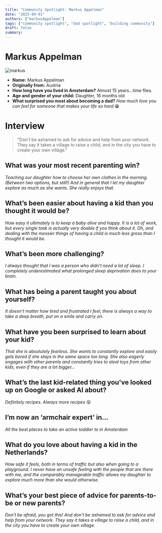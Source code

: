 ```yaml
---
title: "Community Spotlight: Markus Appelman"
date: "2025-09-01"
authors: ["markusAppelman"]
tags: ["community spotlight", "dad spotlight", "building community"]
draft: false
summary:
---
```


# Markus Appelman

![markus](/static/images/advice/markus-appelman.jpg)

- **Name:** Markus Appelman
- **Originally from:** Austria
- **How long have you lived in Amsterdam?** Almost 15 years...time flies.
- **Age and gender of your child:** Daughter, 16 months old
- **What surprised you most about becoming a dad?** _How much love you can feel for someone that makes your life so hard_ 😁

# Interview

> "Don't be ashamed to ask for advice and help from your network. They say it takes a village to raise a child, and in the city you have to create your own village."

## What was your most recent parenting win?

_Teaching our daughter how to choose her own clothes in the morning. (Between two options, but still!) And in general that I let my daughter explore as much as she wants. She really enjoys that._

## What’s been easier about having a kid than you thought it would be?

_How easy it ultimately is to keep a baby alive and happy. It is a lot of work, but every single task is actually very doable if you think about it. Oh, and dealing with the messier things of having a child is much less gross than I thought it would be._

## What’s been more challenging?

_I always thought that I was a person who didn't need a lot of sleep. I completely underestimated what prolonged sleep deprivation does to your brain._

## What has being a parent taught you about yourself?

_It doesn't matter how tired and frustrated I feel, there is always a way to take a deep breath, put on a smile and carry on._

## What have you been surprised to learn about your kid?

_That she is absolutely fearless. She wants to constantly explore and easily gets bored if she stays in the same space too long. She also eagerly engages with other parents and constantly tries to steal toys from other kids, even if they are a lot bigger..._

## What’s the last kid-related thing you've looked up on Google or asked AI about?

_Definitely recipes. Always more recipes_ 😝

## I’m now an ‘armchair expert’ in…

_All the best places to take an active toddler to in Amsterdam_

## What do you love about having a kid in the Netherlands?

_How safe it feels, both in terms of traffic but also when going to a playground. I never have an unsafe feeling with the people that are there with me, and the comparably manageable traffic allows my daughter to explore much more than she would otherwise._

## What’s your best piece of advice for parents-to-be or new parents?

_Don't be afraid, you got this! And don't be ashamed to ask for advice and help from your network. They say it takes a village to raise a child, and in the city you have to create your own village._
